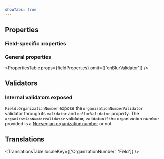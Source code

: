 ```yaml
---
showTabs: true
---
```



## Properties

### Field-specific properties

<PropertiesTable props={OrganizationNumberProperties} />

### General properties

<PropertiesTable props={fieldProperties} omit={['onBlurValidator']} />

## Validators

### Internal validators exposed

`Field.OrganizationNumber` expose the `organizationNumberValidator` validator through its `validator` and `onBlurValidator` property.
The `organizationNumberValidator` validator, validates if the organization number provided is a [Norwegian organization number](https://www.brreg.no/om-oss/registrene-vare/om-enhetsregisteret/organisasjonsnummeret/) or not.

## Translations

<TranslationsTable localeKey={['OrganizationNumber', 'Field']} />

